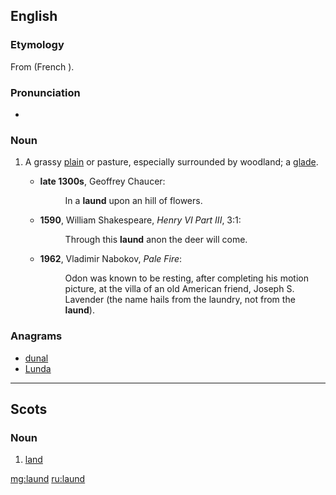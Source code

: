 ==English==

===Etymology===
From {{etyl|fro|en}} {{m|fro|launde||wooded area}} (French {{m|fro|lande}}).

===Pronunciation===
* {{IPA|/lɔːnd/|lang=en}}

===Noun===
{{en-noun}}

# {{context|archaic|lang=en}} A grassy [[plain]] or pasture, especially surrounded by woodland; a [[glade]].
#* '''late 1300s''', Geoffrey Chaucer:
#*: In a '''laund''' upon an hill of flowers.
#* '''1590''', William Shakespeare, ''Henry VI Part III'', 3:1:
#*: Through this '''laund''' anon the deer will come.
#* '''1962''', Vladimir Nabokov, ''Pale Fire'':
#*: Odon was known to be resting, after completing his motion picture, at the villa of an old American friend, Joseph S. Lavender (the name hails from the laundry, not from the '''laund''').

===Anagrams===
* [[dunal#English|dunal]]
* [[Lunda#English|Lunda]]

----

==Scots==

===Noun===
{{sco-noun}}

# [[land]]

[[mg:laund]]
[[ru:laund]]